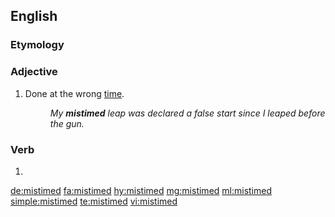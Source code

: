 ==English==

===Etymology===
{{prefix|en|mis|timed}}

===Adjective===
{{en-adj|-}}

# Done at the wrong [[time]].
#: ''My '''mistimed''' leap was declared a false start since I leaped before the gun.''

===Verb===
{{head|en|verb form}}

# {{en-past of|mistime}}

[[de:mistimed]]
[[fa:mistimed]]
[[hy:mistimed]]
[[mg:mistimed]]
[[ml:mistimed]]
[[simple:mistimed]]
[[te:mistimed]]
[[vi:mistimed]]